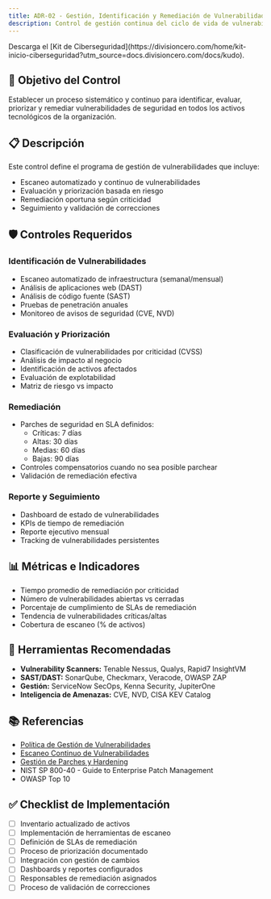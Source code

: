 ```yaml
---
title: ADR-02 - Gestión, Identificación y Remediación de Vulnerabilidades
description: Control de gestión continua del ciclo de vida de vulnerabilidades
---
```


<Callout title="Quieres aprender más?">
  Descarga el [Kit de Ciberseguridad](https://divisioncero.com/home/kit-inicio-ciberseguridad?utm_source=docs.divisioncero.com/docs/kudo).
</Callout>

## 🎯 Objetivo del Control

Establecer un proceso sistemático y continuo para identificar, evaluar, priorizar y remediar vulnerabilidades de seguridad en todos los activos tecnológicos de la organización.

## 📋 Descripción

Este control define el programa de gestión de vulnerabilidades que incluye:
- Escaneo automatizado y continuo de vulnerabilidades
- Evaluación y priorización basada en riesgo
- Remediación oportuna según criticidad
- Seguimiento y validación de correcciones

## 🛡️ Controles Requeridos

### Identificación de Vulnerabilidades
- Escaneo automatizado de infraestructura (semanal/mensual)
- Análisis de aplicaciones web (DAST)
- Análisis de código fuente (SAST)
- Pruebas de penetración anuales
- Monitoreo de avisos de seguridad (CVE, NVD)

### Evaluación y Priorización
- Clasificación de vulnerabilidades por criticidad (CVSS)
- Análisis de impacto al negocio
- Identificación de activos afectados
- Evaluación de explotabilidad
- Matriz de riesgo vs impacto

### Remediación
- Parches de seguridad en SLA definidos:
  - Críticas: 7 días
  - Altas: 30 días
  - Medias: 60 días
  - Bajas: 90 días
- Controles compensatorios cuando no sea posible parchear
- Validación de remediación efectiva

### Reporte y Seguimiento
- Dashboard de estado de vulnerabilidades
- KPIs de tiempo de remediación
- Reporte ejecutivo mensual
- Tracking de vulnerabilidades persistentes

## 📊 Métricas e Indicadores

- Tiempo promedio de remediación por criticidad
- Número de vulnerabilidades abiertas vs cerradas
- Porcentaje de cumplimiento de SLAs de remediación
- Tendencia de vulnerabilidades críticas/altas
- Cobertura de escaneo (% de activos)

## 🔗 Herramientas Recomendadas

- **Vulnerability Scanners:** Tenable Nessus, Qualys, Rapid7 InsightVM
- **SAST/DAST:** SonarQube, Checkmarx, Veracode, OWASP ZAP
- **Gestión:** ServiceNow SecOps, Kenna Security, JupiterOne
- **Inteligencia de Amenazas:** CVE, NVD, CISA KEV Catalog

## 📚 Referencias

- [Política de Gestión de Vulnerabilidades](/docs/kudo/politicas/politica-gestion-vulnerabilidades)
- [Escaneo Continuo de Vulnerabilidades](/docs/kudo/politicas/escaneo-continuo-vulnerabilidades)
- [Gestión de Parches y Hardening](/docs/kudo/politicas/gestion-parches-hardening)
- NIST SP 800-40 - Guide to Enterprise Patch Management
- OWASP Top 10

## ✅ Checklist de Implementación

- [ ] Inventario actualizado de activos
- [ ] Implementación de herramientas de escaneo
- [ ] Definición de SLAs de remediación
- [ ] Proceso de priorización documentado
- [ ] Integración con gestión de cambios
- [ ] Dashboards y reportes configurados
- [ ] Responsables de remediación asignados
- [ ] Proceso de validación de correcciones
